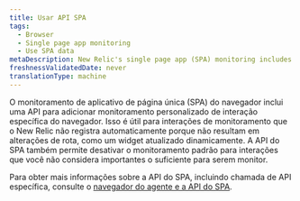 ```yaml
---
title: Usar API SPA
tags:
  - Browser
  - Single page app monitoring
  - Use SPA data
metaDescription: New Relic's single page app (SPA) monitoring includes an API to add custom monitoring of specific browser interactions.
freshnessValidatedDate: never
translationType: machine
---
```


O monitoramento de aplicativo de página única (SPA) do navegador inclui uma API para adicionar monitoramento personalizado de interação específica do navegador. Isso é útil para interações de monitoramento que o New Relic não registra automaticamente porque não resultam em alterações de rota, como um widget atualizado dinamicamente. A API do SPA também permite desativar o monitoramento padrão para interações que você não considera importantes o suficiente para serem monitor.

Para obter mais informações sobre a API do SPA, incluindo chamada de API específica, consulte o [navegador do agente e a API do SPA](/docs/browser/new-relic-browser/guides/guide-using-browser-spa-apis/).